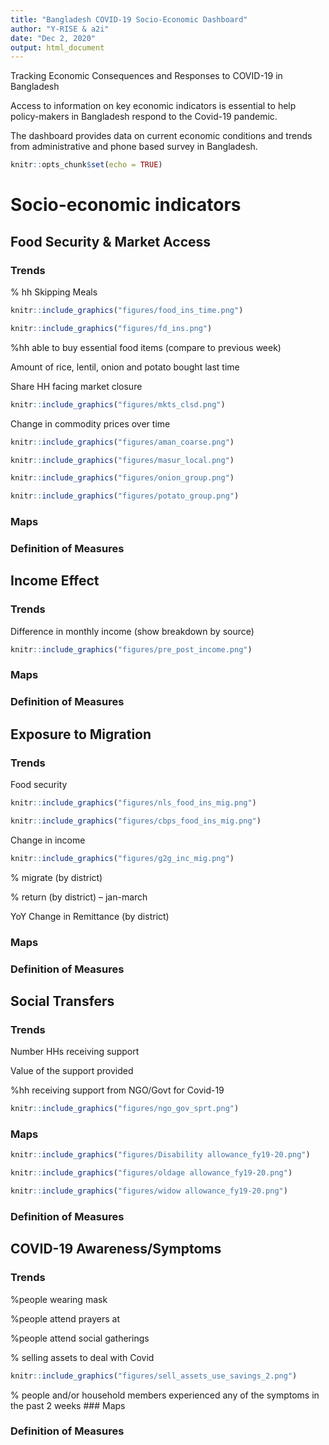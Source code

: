 ```yaml
---
title: "Bangladesh COVID-19 Socio-Economic Dashboard"
author: "Y-RISE & a2i"
date: "Dec 2, 2020"
output: html_document
---
```


Tracking Economic Consequences and Responses to COVID-19 in Bangladesh

Access to information on key economic indicators is essential to help policy-makers in Bangladesh respond to the Covid-19 pandemic.

The dashboard provides data on current economic conditions and trends from administrative and phone based survey in Bangladesh.
```r
knitr::opts_chunk$set(echo = TRUE)
```


#   Socio-economic indicators {.tabset .tabset-pills} 
## Food Security & Market Access {.tabset  .tabset-pills}

### Trends
% hh Skipping Meals

```r
knitr::include_graphics("figures/food_ins_time.png")
```

```r
knitr::include_graphics("figures/fd_ins.png")
```

%hh able to buy essential food items (compare to  previous week)

Amount of rice, lentil, onion and potato bought last time

Share HH facing market closure

```r
knitr::include_graphics("figures/mkts_clsd.png")
```

Change in commodity prices over time

```r
knitr::include_graphics("figures/aman_coarse.png")
```

```r
knitr::include_graphics("figures/masur_local.png")
```

```r
knitr::include_graphics("figures/onion_group.png")
```

```r
knitr::include_graphics("figures/potato_group.png")
```

### Maps

### Definition of Measures

## Income Effect {.tabset  .tabset-pills}

### Trends
Difference in monthly income
(show breakdown by source)

```r
knitr::include_graphics("figures/pre_post_income.png")
```


### Maps

### Definition of Measures

## Exposure to Migration {.tabset  .tabset-pills}

### Trends
Food security 

```r
knitr::include_graphics("figures/nls_food_ins_mig.png")
```

```r
knitr::include_graphics("figures/cbps_food_ins_mig.png")
```

Change in income

```r
knitr::include_graphics("figures/g2g_inc_mig.png")
```

% migrate (by district)

% return (by district) – jan-march

YoY Change in Remittance (by district)


### Maps

### Definition of Measures

## Social Transfers {.tabset  .tabset-pills}

### Trends
Number HHs receiving support

Value of the support provided

%hh receiving support from NGO/Govt for Covid-19 

```r
knitr::include_graphics("figures/ngo_gov_sprt.png")
```

### Maps

```r
knitr::include_graphics("figures/Disability allowance_fy19-20.png")
```

```r
knitr::include_graphics("figures/oldage allowance_fy19-20.png")
```

```r
knitr::include_graphics("figures/widow allowance_fy19-20.png")
```

### Definition of Measures

## COVID-19 Awareness/Symptoms {.tabset  .tabset-pills}

### Trends
%people wearing mask

%people attend prayers at

%people attend social gatherings

% selling assets to deal with Covid

```r
knitr::include_graphics("figures/sell_assets_use_savings_2.png")
```

% people and/or household members experienced any of the symptoms in the past 2 weeks
### Maps

### Definition of Measures

